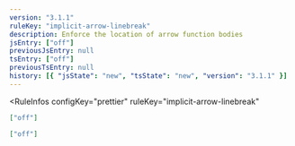 ```yaml
---
version: "3.1.1"
ruleKey: "implicit-arrow-linebreak"
description: Enforce the location of arrow function bodies
jsEntry: ["off"]
previousJsEntry: null
tsEntry: ["off"]
previousTsEntry: null
history: [{ "jsState": "new", "tsState": "new", "version": "3.1.1" }]
---
```


<RuleInfos 
  configKey="prettier" 
  ruleKey="implicit-arrow-linebreak" 
>

```json
["off"]
```

```json
["off"]
```

</RuleInfos>
